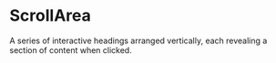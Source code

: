 # ScrollArea
A series of interactive headings arranged vertically, each revealing a section of content when clicked.




